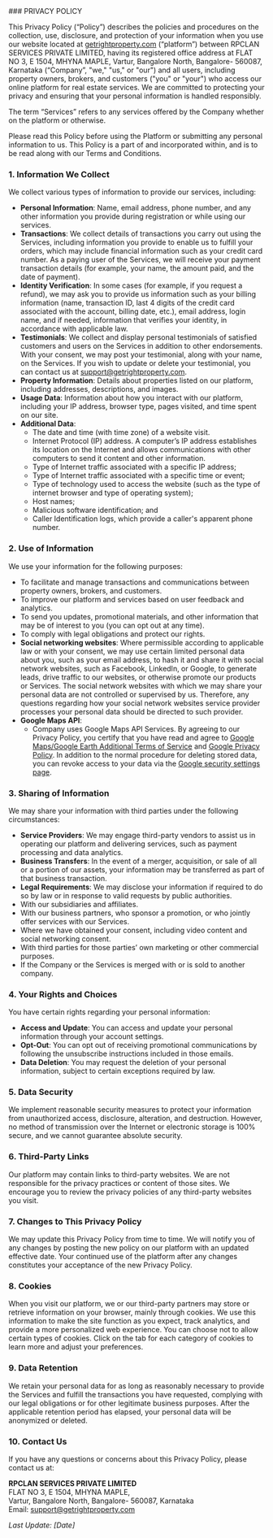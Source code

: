 <div class="prose mx-auto max-w-[100%] pl-0 pr-0 xl:pl-[10%] xl:pr-[10%] bg-[#F2F2F2] pt-[70px] ">
<div class="p-[6px] md:p-[15px] md:p-[20px] bg-white  ">
### PRIVACY POLICY

  This Privacy Policy (“Policy”) describes the policies and procedures on the collection, use, disclosure, and protection of your information when you use our website located at [getrightproperty.com](https://getrightproperty.com) (“platform”) between RPCLAN SERVICES PRIVATE LIMITED, having its registered office address at FLAT NO 3, E 1504, MHYNA MAPLE, Vartur, Bangalore North, Bangalore- 560087, Karnataka (“Company”, "we," "us," or "our") and all users, including property owners, brokers, and customers ("you" or "your") who access our online platform for real estate services. We are committed to protecting your privacy and ensuring that your personal information is handled responsibly.

  The term “Services” refers to any services offered by the Company whether on the platform or otherwise.

  Please read this Policy before using the Platform or submitting any personal information to us. This Policy is a part of and incorporated within, and is to be read along with our Terms and Conditions.

### 1. Information We Collect

  We collect various types of information to provide our services, including:

  - **Personal Information**: Name, email address, phone number, and any other information you provide during registration or while using our services.
  - **Transactions**: We collect details of transactions you carry out using the Services, including information you provide to enable us to fulfill your orders, which may include financial information such as your credit card number. As a paying user of the Services, we will receive your payment transaction details (for example, your name, the amount paid, and the date of payment).
  - **Identity Verification**: In some cases (for example, if you request a refund), we may ask you to provide us information such as your billing information (name, transaction ID, last 4 digits of the credit card associated with the account, billing date, etc.), email address, login name, and if needed, information that verifies your identity, in accordance with applicable law.
  - **Testimonials**: We collect and display personal testimonials of satisfied customers and users on the Services in addition to other endorsements. With your consent, we may post your testimonial, along with your name, on the Services. If you wish to update or delete your testimonial, you can contact us at [support@getrightproperty.com](mailto:support@getrightproperty.com).
  - **Property Information**: Details about properties listed on our platform, including addresses, descriptions, and images.
  - **Usage Data**: Information about how you interact with our platform, including your IP address, browser type, pages visited, and time spent on our site.
  - **Additional Data**:
    - The date and time (with time zone) of a website visit.
    - Internet Protocol (IP) address. A computer’s IP address establishes its location on the Internet and allows communications with other computers to send it content and other information.
    - Type of Internet traffic associated with a specific IP address;
    - Type of Internet traffic associated with a specific time or event;
    - Type of technology used to access the website (such as the type of internet browser and type of operating system);
    - Host names;
    - Malicious software identification; and
    - Caller Identification logs, which provide a caller's apparent phone number.

### 2. Use of Information

  We use your information for the following purposes:

  - To facilitate and manage transactions and communications between property owners, brokers, and customers.
  - To improve our platform and services based on user feedback and analytics.
  - To send you updates, promotional materials, and other information that may be of interest to you (you can opt out at any time).
  - To comply with legal obligations and protect our rights.
  - **Social networking websites**: Where permissible according to applicable law or with your consent, we may use certain limited personal data about you, such as your email address, to hash it and share it with social network websites, such as Facebook, LinkedIn, or Google, to generate leads, drive traffic to our websites, or otherwise promote our products or Services. The social network websites with which we may share your personal data are not controlled or supervised by us. Therefore, any questions regarding how your social network websites service provider processes your personal data should be directed to such provider.
  - **Google Maps API**:
    - Company uses Google Maps API Services. By agreeing to our Privacy Policy, you certify that you have read and agree to [Google Maps/Google Earth Additional Terms of Service](https://maps.google.com/help/terms_maps) and [Google Privacy Policy](https://www.google.com/policies/privacy/). In addition to the normal procedure for deleting stored data, you can revoke access to your data via the [Google security settings page](https://myaccount.google.com/permissions?pli=1).

### 3. Sharing of Information

  We may share your information with third parties under the following circumstances:

  - **Service Providers**: We may engage third-party vendors to assist us in operating our platform and delivering services, such as payment processing and data analytics.
  - **Business Transfers**: In the event of a merger, acquisition, or sale of all or a portion of our assets, your information may be transferred as part of that business transaction.
  - **Legal Requirements**: We may disclose your information if required to do so by law or in response to valid requests by public authorities.
  - With our subsidiaries and affiliates.
  - With our business partners, who sponsor a promotion, or who jointly offer services with our Services.
  - Where we have obtained your consent, including video content and social networking consent.
  - With third parties for those parties’ own marketing or other commercial purposes.
  - If the Company or the Services is merged with or is sold to another company.

### 4. Your Rights and Choices

  You have certain rights regarding your personal information:

  - **Access and Update**: You can access and update your personal information through your account settings.
  - **Opt-Out**: You can opt out of receiving promotional communications by following the unsubscribe instructions included in those emails.
  - **Data Deletion**: You may request the deletion of your personal information, subject to certain exceptions required by law.

### 5. Data Security

  We implement reasonable security measures to protect your information from unauthorized access, disclosure, alteration, and destruction. However, no method of transmission over the Internet or electronic storage is 100% secure, and we cannot guarantee absolute security.

### 6. Third-Party Links

  Our platform may contain links to third-party websites. We are not responsible for the privacy practices or content of those sites. We encourage you to review the privacy policies of any third-party websites you visit.

### 7. Changes to This Privacy Policy

  We may update this Privacy Policy from time to time. We will notify you of any changes by posting the new policy on our platform with an updated effective date. Your continued use of the platform after any changes constitutes your acceptance of the new Privacy Policy.

### 8. Cookies

  When you visit our platform, we or our third-party partners may store or retrieve information on your browser, mainly through cookies. We use this information to make the site function as you expect, track analytics, and provide a more personalized web experience. You can choose not to allow certain types of cookies. Click on the tab for each category of cookies to learn more and adjust your preferences.

### 9. Data Retention

  We retain your personal data for as long as reasonably necessary to provide the Services and fulfill the transactions you have requested, complying with our legal obligations or for other legitimate business purposes. After the applicable retention period has elapsed, your personal data will be anonymized or deleted.

### 10. Contact Us

  If you have any questions or concerns about this Privacy Policy, please contact us at:

  **RPCLAN SERVICES PRIVATE LIMITED**  
  FLAT NO 3, E 1504, MHYNA MAPLE,  
  Vartur, Bangalore North, Bangalore- 560087, Karnataka  
  Email: [support@getrightproperty.com](mailto:support@getrightproperty.com)

  _Last Update: [Date]_
</div>
</div>
